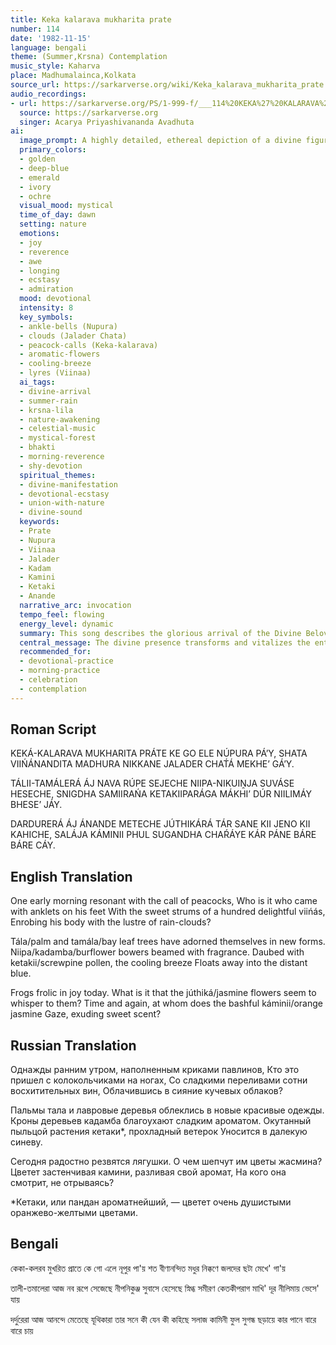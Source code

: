 ```yaml
---
title: Keka kalarava mukharita prate
number: 114
date: '1982-11-15'
language: bengali
theme: (Summer,Krsna) Contemplation
music_style: Kaharva
place: Madhumalainca,Kolkata
source_url: https://sarkarverse.org/wiki/Keka_kalarava_mukharita_prate
audio_recordings:
- url: https://sarkarverse.org/PS/1-999-f/___114%20KEKA%27%20KALARAVA%20MUKHARITA%20PRA%27TE.mp3
  source: https://sarkarverse.org
  singer: Acarya Priyashivananda Avadhuta
ai:
  image_prompt: A highly detailed, ethereal depiction of a divine figure (Krsna) subtly veiled in the 'splendor of clouds' (Jalader Chata) standing in a lush, vibrant forest at dawn. The atmosphere is charged with mystical joy, featuring glowing golden ankle bells (Nupura) emitting musical waves that affect the surrounding nature. Peacocks call from the background, and fragrant white and yellow blossoms (Kamini, Ketaki, Juthika) are illuminated by soft, heavenly light, symbolizing devotion and shy yearning. Use a luminous, classical Indian art style blended with fantasy realism.
  primary_colors:
  - golden
  - deep-blue
  - emerald
  - ivory
  - ochre
  visual_mood: mystical
  time_of_day: dawn
  setting: nature
  emotions:
  - joy
  - reverence
  - awe
  - longing
  - ecstasy
  - admiration
  mood: devotional
  intensity: 8
  key_symbols:
  - ankle-bells (Nupura)
  - clouds (Jalader Chata)
  - peacock-calls (Keka-kalarava)
  - aromatic-flowers
  - cooling-breeze
  - lyres (Viinaa)
  ai_tags:
  - divine-arrival
  - summer-rain
  - krsna-lila
  - nature-awakening
  - celestial-music
  - mystical-forest
  - bhakti
  - morning-reverence
  - shy-devotion
  spiritual_themes:
  - divine-manifestation
  - devotional-ecstasy
  - union-with-nature
  - divine-sound
  keywords:
  - Prate
  - Nupura
  - Viinaa
  - Jalader
  - Kadam
  - Kamini
  - Ketaki
  - Anande
  narrative_arc: invocation
  tempo_feel: flowing
  energy_level: dynamic
  summary: This song describes the glorious arrival of the Divine Beloved (implied Krsna) at dawn, heralded by the music of ankle bells and the clamor of peacocks. All of nature—trees, flowers, breeze, and even frogs—responds to this presence with renewed beauty, sweet fragrance, and ecstatic joy, illustrating a universal celebration of the Divine Manifestation. The overall feeling is one of overwhelming reverence and joyous welcoming.
  central_message: The divine presence transforms and vitalizes the entire cosmos, inspiring overwhelming joy and shy, devoted longing in all of creation.
  recommended_for:
  - devotional-practice
  - morning-practice
  - celebration
  - contemplation
---
```


## Roman Script

KEKÁ-KALARAVA MUKHARITA PRÁTE
KE GO ELE NÚPURA PÁ’Y,
SHATA VIIŃÁNANDITA MADHURA NIKKANE
JALADER CHAT́Á MEKHE’ GÁ’Y.

TÁLII-TAMÁLERÁ ÁJ NAVA RÚPE SEJECHE
NIIPA-NIKUIṊJA SUVÁSE HESECHE,
SNIGDHA SAMIIRAŃA KETAKIIPARÁGA MÁKHI’
DÚR NIILIMÁY BHESE’ JÁY.

DARDURERÁ ÁJ ÁNANDE METECHE
JÚTHIKÁRÁ TÁR SANE KII JENO KII KAHICHE,
SALÁJA KÁMINII PHUL SUGANDHA CHAŔÁYE
KÁR PÁNE BÁRE BÁRE CÁY.

## English Translation

One early morning resonant with the call of peacocks,
Who is it who came with anklets on his feet
With the sweet strums of a hundred delightful viińás,
Enrobing his body with the lustre of rain-clouds?

Tála/palm and tamála/bay leaf trees
have adorned themselves in new forms.
Niipa/kadamba/burflower
bowers beamed with fragrance.
Daubed with ketakii/screwpine pollen,
the cooling breeze
Floats away into the distant blue.

Frogs frolic in joy today.
What is it that the júthiká/jasmine flowers
seem to whisper to them?
Time and again, at whom does the bashful
káminii/orange jasmine
Gaze, exuding sweet scent?

## Russian Translation

Однажды ранним утром, наполненным криками павлинов,
Кто это пришел с колокольчиками на ногах,
Со сладкими переливами сотни восхитительных вин,
Облачившись в сияние кучевых облаков?

Пальмы тала и лавровые деревья облеклись
в новые красивые одежды.
Кроны деревьев кадамба благоухают сладким ароматом.
Окутанный пыльцой растения кетаки*, прохладный ветерок
Уносится в далекую синеву.

Сегодня радостно резвятся лягушки.
О чем шепчут им цветы жасмина?
Цветет застенчивая камини, разливая свой аромат,
На кого она смотрит, не отрываясь?

*Кетаки, или пандан ароматнейший,
— цветет очень душистыми оранжево-желтыми цветами.

## Bengali

কেকা-কলরব মুখরিত প্রাতে 
কে গো এলে নূপুর পা'য়
শত বীণানন্দিত মধুর নিক্কণে 
জলদের ছটা মেখে' গা'য়

তালী-তমালেরা আজ নব রূপে সেজেছে 
নীপনিকুঞ্জ সুবাসে হেসেছে
স্নিগ্ধ সমীরণ কেতকীপরাগ মাখি'
দূর নীলিমায় ভেসে' যায়

দর্দুরেরা আজ আনন্দে মেতেছে 
যূথিকারা তার সনে কী যেন কী কহিছে
সলাজ কামিনী ফুল সুগন্ধ ছড়ায়ে 
কার পানে বারে বারে চায়
